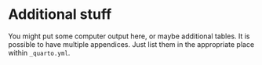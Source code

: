 # Additional stuff

You might put some computer output here, or maybe additional tables.
It is possible to have multiple appendices. Just list them in the appropriate place within `_quarto.yml`.
